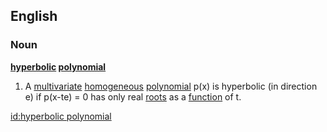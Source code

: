 ==English==

===Noun===

'''[[hyperbolic]] [[polynomial]]'''

# {{mathematics}} A [[multivariate]] [[homogeneous]] [[polynomial]] p(x) is hyperbolic (in direction e) if p(x-te) = 0 has only real [[root]]s as a [[function]] of t.

[[id:hyperbolic polynomial]]